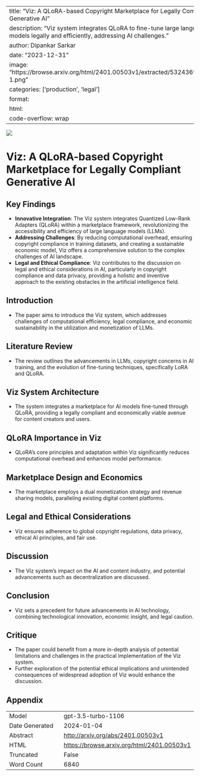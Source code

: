 
---
title: "Viz: A QLoRA-based Copyright Marketplace for Legally Compliant Generative AI"
description: "Viz system integrates QLoRA to fine-tune large language models legally and efficiently, addressing AI challenges."
author: Dipankar Sarkar
date: "2023-12-31"
image: "https://browse.arxiv.org/html/2401.00503v1/extracted/5324369/viz-1.png"
categories: ['production', 'legal']
format:
  html:
    code-overflow: wrap
---

![](https://browse.arxiv.org/html/2401.00503v1/extracted/5324369/viz-1.png)

# Viz: A QLoRA-based Copyright Marketplace for Legally Compliant Generative AI

## Key Findings
- **Innovative Integration**: The Viz system integrates Quantized Low-Rank Adapters (QLoRA) within a marketplace framework, revolutionizing the accessibility and efficiency of large language models (LLMs).
- **Addressing Challenges**: By reducing computational overhead, ensuring copyright compliance in training datasets, and creating a sustainable economic model, Viz offers a comprehensive solution to the complex challenges of AI landscape.
- **Legal and Ethical Compliance**: Viz contributes to the discussion on legal and ethical considerations in AI, particularly in copyright compliance and data privacy, providing a holistic and inventive approach to the existing obstacles in the artificial intelligence field.

## Introduction
- The paper aims to introduce the Viz system, which addresses challenges of computational efficiency, legal compliance, and economic sustainability in the utilization and monetization of LLMs.

## Literature Review
- The review outlines the advancements in LLMs, copyright concerns in AI training, and the evolution of fine-tuning techniques, specifically LoRA and QLoRA.

## Viz System Architecture
- The system integrates a marketplace for AI models fine-tuned through QLoRA, providing a legally compliant and economically viable avenue for content creators and users.

## QLoRA Importance in Viz
- QLoRA's core principles and adaptation within Viz significantly reduces computational overhead and enhances model performance.

## Marketplace Design and Economics
- The marketplace employs a dual monetization strategy and revenue sharing models, paralleling existing digital content platforms.

## Legal and Ethical Considerations
- Viz ensures adherence to global copyright regulations, data privacy, ethical AI principles, and fair use.

## Discussion
- The Viz system's impact on the AI and content industry, and potential advancements such as decentralization are discussed.

## Conclusion
- Viz sets a precedent for future advancements in AI technology, combining technological innovation, economic insight, and legal caution.

## Critique
- The paper could benefit from a more in-depth analysis of potential limitations and challenges in the practical implementation of the Viz system.
- Further exploration of the potential ethical implications and unintended consequences of widespread adoption of Viz would enhance the discussion.

## Appendix

|          |          |
|----------|----------|
| Model     | gpt-3.5-turbo-1106       |
| Date Generated     | 2024-01-04       |
| Abstract | [http://arxiv.org/abs/2401.00503v1](http://arxiv.org/abs/2401.00503v1)        |
| HTML     | [https://browse.arxiv.org/html/2401.00503v1](https://browse.arxiv.org/html/2401.00503v1)       |
| Truncated       | False       |
| Word Count       | 6840       |